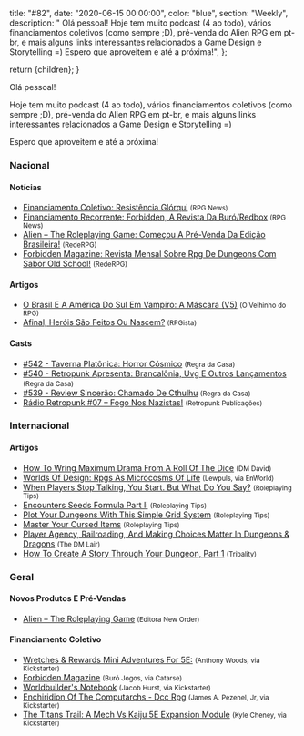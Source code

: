 
  title: "#82",
  date: "2020-06-15 00:00:00",
  color: "blue",
  section: "Weekly",
  description:
    "    Olá pessoal!    Hoje tem muito podcast (4 ao todo), vários financiamentos coletivos (como sempre ;D), pré-venda do Alien RPG em pt-br, e mais alguns links interessantes relacionados a Game Design e Storytelling =)    Espero que aproveitem e até a próxima!",
};

  return <InternalLayout meta={meta}>{children}</InternalLayout>;
}

Olá pessoal!

Hoje tem muito podcast (4 ao todo), vários financiamentos coletivos (como sempre ;D), pré-venda do Alien RPG em pt-br, e mais alguns links interessantes relacionados a Game Design e Storytelling =)

Espero que aproveitem e até a próxima!

### Nacional

#### Notícias

- [Financiamento Coletivo: Resistência Glórqui] <small>(RPG News)</small>
- [Financiamento Recorrente: Forbidden, A Revista Da Buró/Redbox] <small>(RPG News)</small>
- [Alien – The Roleplaying Game: Começou A Pré-Venda Da Edição Brasileira!] <small>(RedeRPG)</small>
- [Forbidden Magazine: Revista Mensal Sobre Rpg De Dungeons Com Sabor Old School!] <small>(RedeRPG)</small>

#### Artigos

- [O Brasil E A América Do Sul Em Vampiro: A Máscara (V5)] <small>(O Velhinho do RPG)</small>
- [Afinal, Heróis São Feitos Ou Nascem?] <small>(RPGista)</small>

#### Casts

- [#542 - Taverna Platônica: Horror Cósmico] <small>(Regra da Casa)</small>
- [#540 - Retropunk Apresenta: Brancalônia, Uvg E Outros Lançamentos] <small>(Regra da Casa)</small>
- [#539 - Review Sincerão: Chamado De Cthulhu] <small>(Regra da Casa)</small>
- [Rádio Retropunk #07 – Fogo Nos Nazistas!] <small>(Retropunk Publicações)</small>

### Internacional

#### Artigos

- [How To Wring Maximum Drama From A Roll Of The Dice] <small>(DM David)</small>
- [Worlds Of Design: Rpgs As Microcosms Of Life] <small>(Lewpuls, via EnWorld)</small>
- [When Players Stop Talking, You Start. But What Do You Say?] <small>(Roleplaying Tips)</small>
- [Encounters Seeds Formula Part Ii] <small>(Roleplaying Tips)</small>
- [Plot Your Dungeons With This Simple Grid System] <small>(Roleplaying Tips)</small>
- [Master Your Cursed Items] <small>(Roleplaying Tips)</small>
- [Player Agency, Railroading, And Making Choices Matter In Dungeons &amp; Dragons] <small>(The DM Lair)</small>
- [How To Create A Story Through Your Dungeon, Part 1] <small>(Tribality)</small>

### Geral

#### Novos Produtos E Pré-Vendas

- [Alien – The Roleplaying Game] <small>(Editora New Order)</small>

#### Financiamento Coletivo

- [Wretches &amp; Rewards Mini Adventures For 5E:] <small>(Anthony Woods, via Kickstarter)</small>
- [Forbidden Magazine] <small>(Buró Jogos, via Catarse)</small>
- [Worldbuilder&#039;s Notebook] <small>(Jacob Hurst, via Kickstarter)</small>
- [Enchiridion Of The Computarchs - Dcc Rpg] <small>(James A. Pezenel, Jr, via Kickstarter)</small>
- [The Titans Trail: A Mech Vs Kaiju 5E Expansion Module] <small>(Kyle Cheney, via Kickstarter)</small>

[worldbuilder&#039;s notebook]: https://www.kickstarter.com/projects/pandesmos/worldbuilders-notebook
[the titans trail: a mech vs kaiju 5e expansion module]: https://www.kickstarter.com/projects/kylecheney/the-titans-trail-a-mech-vs-kaiju-5e-expansion-module
[enchiridion of the computarchs - dcc rpg]: https://www.kickstarter.com/projects/lectrotext/enchiridion-of-the-computarchs-dcc-rpg
[wretches &amp; rewards mini adventures for 5e:]: https://www.kickstarter.com/projects/1544768818/wretches-and-rewards-mini-adventures-for-5e
[afinal, heróis são feitos ou nascem?]: https://rpgista.com.br/2020/06/12/afinal-herois-sao-feitos-ou-nascem/
[alien – the roleplaying game: começou a pré-venda da edição brasileira!]: https://www.rederpg.com.br/2020/06/14/alien-the-roleplaying-game-comecou-a-pre-venda-da-edicao-brasileira/
[alien – the roleplaying game]: https://newordereditora.com.br/loja/rpg/alien-the-roleplaying-game/alien-the-roleplaying-game/
[when players stop talking, you start. but what do you say?]: https://www.roleplayingtips.com/running-games/when-players-stop-talking-you-start-but-what-do-you-say/
[forbidden magazine: revista mensal sobre rpg de dungeons com sabor old school!]: https://www.rederpg.com.br/2020/06/13/forbidden-magazine-revista-mensal-sobre-rpg-de-dungeons-com-sabor-old-school/
[forbidden magazine]: https://www.catarse.me/forbidden
[o brasil e a américa do sul em vampiro: a máscara (v5)]: https://ovelhinhodorpg.wordpress.com/2020/06/12/o-brasil-e-a-america-do-sul-em-vampiro-a-mascara-v5/
[#542 - taverna platônica: horror cósmico]: https://regradacasa.podbean.com/e/542-taverna-platonica-horror-cosmico/
[worlds of design: rpgs as microcosms of life]: https://www.enworld.org/threads/worlds-of-design-rpgs-as-microcosms-of-life.672617/
[financiamento coletivo: resistência glórqui]: https://newsrpg.wordpress.com/2020/06/11/financiamento-coletivo-resistencia-glorqui/
[how to create a story through your dungeon, part 1]: https://www.tribality.com/2020/06/10/how-to-create-a-story-through-your-dungeon/
[financiamento recorrente: forbidden, a revista da buró/redbox]: https://newsrpg.wordpress.com/2020/06/10/financiamento-recorrente-forbidden-a-revista-da-buro-redbox/
[#540 - retropunk apresenta: brancalônia, uvg e outros lançamentos]: https://regradacasa.podbean.com/e/540-retropunk-apresenta-brancalonia-uvg-e-outros-lancamentos/
[encounters seeds formula part ii]: https://www.roleplayingtips.com/adventure-building-campaigns/encounters-seeds-formula-part-ii-2/
[#539 - review sincerão: chamado de cthulhu]: https://regradacasa.podbean.com/e/539-review-sincerao-chamado-de-cthulhu/
[rádio retropunk #07 – fogo nos nazistas!]: https://retropunk.com.br/editora/radio-retropunk-07-fogo-nos-nazistas/
[player agency, railroading, and making choices matter in dungeons &amp; dragons]: https://www.thedmlair.com/2020/06/09/player-agency-railroading-and-making-choices-matter-in-dungeons-dragons/
[how to wring maximum drama from a roll of the dice]: https://dmdavid.com/tag/how-to-wring-maximum-drama-from-a-roll-of-the-dice/
[plot your dungeons with this simple grid system]: https://www.roleplayingtips.com/adventure-building-campaigns/plot-your-dungeons-with-this-simple-grid-system/
[master your cursed items]: https://www.roleplayingtips.com/treasure-rewards-items/master-your-cursed-items/
